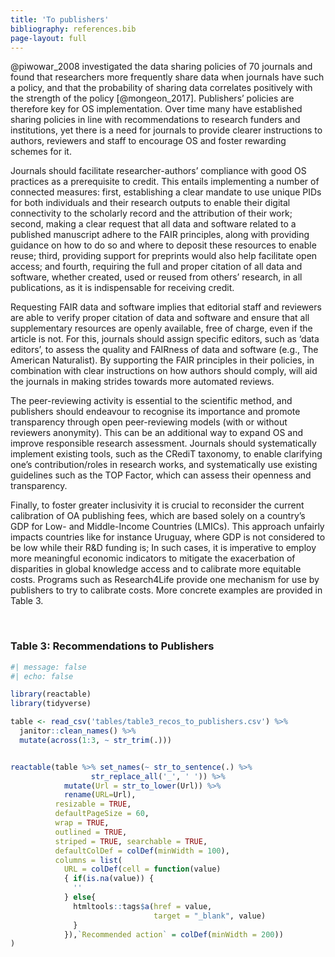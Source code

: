 ```yaml
---
title: 'To publishers'
bibliography: references.bib
page-layout: full
---
```


@piwowar_2008 investigated the data sharing policies of 70 journals and found that researchers more frequently share data when journals have such a policy, and that the probability of sharing data correlates positively with the strength of the policy [@mongeon_2017]. Publishers' policies are therefore key for OS implementation. Over time many have established sharing policies in line with recommendations to research funders and institutions, yet there is a need for journals to provide clearer instructions to authors, reviewers and staff to encourage OS and foster rewarding schemes for it.

Journals should facilitate researcher-authors' compliance with good OS practices as a prerequisite to credit. This entails implementing a number of connected measures: first, establishing a clear mandate to use unique PIDs for both individuals and their research outputs to enable their digital connectivity to the scholarly record and the attribution of their work; second, making a clear request that all data and software related to a published manuscript adhere to the FAIR principles, along with providing guidance on how to do so and where to deposit these resources to enable reuse; third, providing support for preprints would also help facilitate open access; and fourth, requiring the full and proper citation of all data and software, whether created, used or reused from others' research, in all publications, as it is indispensable for receiving credit. 

Requesting FAIR data and software implies that editorial staff and reviewers are able to verify proper citation of data and software and ensure that all supplementary resources are openly available, free of charge, even if the article is not. For this, journals should assign specific editors, such as 'data editors', to assess the quality and FAIRness of data and software (e.g., The American Naturalist). By supporting the FAIR principles in their policies, in combination with clear instructions on how authors should comply, will aid the journals in making strides towards more automated reviews.

The peer-reviewing activity is essential to the scientific method, and publishers should endeavour to recognise its importance and promote transparency through open peer-reviewing models (with or without reviewers anonymity). This can be an additional way to expand OS and improve responsible research assessment. Journals should systematically implement existing tools, such as the CRediT taxonomy, to enable clarifying one's contribution/roles in research works, and systematically use existing guidelines such as the TOP Factor, which can assess their openness and transparency.

Finally, to foster greater inclusivity it is crucial to reconsider the current calibration of OA publishing fees, which are based solely on a country's GDP for Low- and Middle-Income Countries (LMICs). This approach unfairly impacts countries like for instance Uruguay, where GDP is not considered to be low while their R&D funding is; In such cases, it is imperative to employ more meaningful economic indicators  to mitigate the exacerbation of disparities in global knowledge access and to calibrate more equitable costs. Programs such as Research4Life provide one mechanism for use by publishers to try  to calibrate costs. More concrete examples are provided in Table 3. 


<br>

### Table 3: Recommendations to Publishers

```r
#| message: false
#| echo: false

library(reactable)
library(tidyverse)

table <- read_csv('tables/table3_recos_to_publishers.csv') %>% 
  janitor::clean_names() %>% 
  mutate(across(1:3, ~ str_trim(.)))


reactable(table %>% set_names(~ str_to_sentence(.) %>%
                  str_replace_all('_', ' ')) %>% 
            mutate(Url = str_to_lower(Url)) %>% 
            rename(URL=Url), 
          resizable = TRUE,
          defaultPageSize = 60,
          wrap = TRUE,
          outlined = TRUE,
          striped = TRUE, searchable = TRUE,
          defaultColDef = colDef(minWidth = 100),
          columns = list(
            URL = colDef(cell = function(value) 
            { if(is.na(value)) {
              ''
            } else{
              htmltools::tags$a(href = value,
                                target = "_blank", value)
              }
            }),`Recommended action` = colDef(minWidth = 200))
)
```


